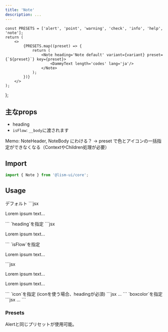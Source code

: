 ```yaml
---
title: 'Note'
description: ...
---
```



	const PRESETS = ['alert', 'point', 'warning', 'check', 'info', 'help', 'note'];
	return (
		<>
			{PRESETS.map((preset) => {
				return (
					<Note heading='Note default' variant={variant} preset={`${preset}`} key={preset}>
						<DammyText length='codes' lang='ja'/>
					</Note>
				);
			})}
		</>
	);
};

## 主なprops

- heading
- `isFlow`: `__body`に渡されます

<MemoBadge>Memo:</MemoBadge>
NoteHeader, NoteBody にわける？ → preset で色とアイコンの一括指定ができなくなる（ContextやChildren処理が必要）
## Import

```js
import { Note } from '@lism-ui/core';
```

## Usage

<Preview>
	<PreviewTitle>
		デフォルト
	</PreviewTitle>
	<PreviewArea p={20}>
		<Note>
			<DammyText length='codes' lang='ja'/>
		</Note>
	</PreviewArea>
	<PreviewCode>
	```jsx
	<Note>
		<p>Lorem ipsum text...</p>
	</Note>
	```
	</PreviewCode>
</Preview>


<Preview>
	<PreviewTitle>
		`heading`を指定
	</PreviewTitle>
	<PreviewArea p={20}>
		<Note heading='Heading text...'>
			<DammyText length='codes' lang='ja'/>
		</Note>
	</PreviewArea>
	<PreviewCode>
		```jsx
		<Note heading='Heading text...'>
			<p>Lorem ipsum text...</p>
		</Note>
		```
	</PreviewCode>
</Preview>

<Preview>
	<PreviewTitle>
		`isFlow`を指定
	</PreviewTitle>
	<PreviewArea p={20}>
		<Note heading='Heading text...' isFlow='s'>
			<p>Lorem ipsum text...</p>
			<DammyText />
		</Note>
	</PreviewArea>
	<PreviewCode>
		```jsx
		<Note heading='Heading text...' isFlow='s'>
			<p>Lorem ipsum text...</p>
			<p>Lorem ipsum text...</p>
		</Note>
		```
	</PreviewCode>
</Preview>

<Preview>
	<PreviewTitle>
		`icon`を指定 (iconを使う場合、headingが必須)
	</PreviewTitle>
	<PreviewArea p={20}>
		<Note heading='Heading text...' icon='note'>
			<DammyText length='codes' lang='ja'/>
		</Note>
	</PreviewArea>
	<PreviewCode>
		```jsx
		<Note heading='Heading text...' icon='note'>
			...
		</Note>
		```
	</PreviewCode>
</Preview>


<Preview>
	<PreviewTitle>
		`boxcolor`を指定
	</PreviewTitle>
	<PreviewArea p={20}>
		<Note heading='Heading text...' icon='note' boxcolor='blue'>
			<DammyText length='codes' lang='ja'/>
		</Note>
	</PreviewArea>
	<PreviewCode>
		```jsx
		<Note heading='Heading text...' icon='note' boxcolor='blue'>
			...
		</Note>
		```
	</PreviewCode>
</Preview>


### Presets

Alertと同じプリセットが使用可能。

<Preview>
	<PreviewArea p={20}>
		<NoteDemos />
	</PreviewArea>
</Preview>
